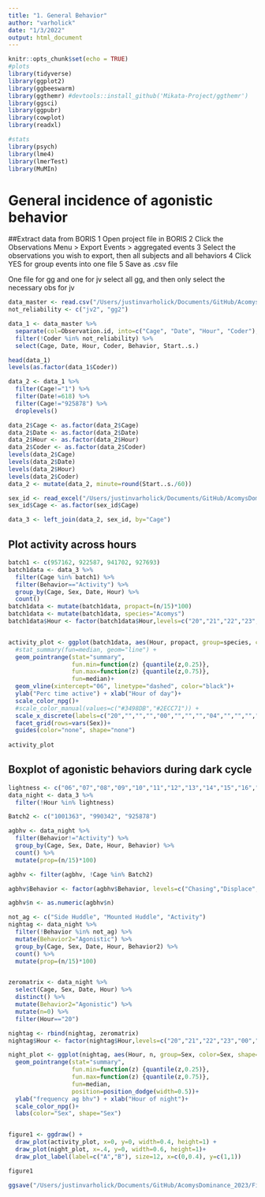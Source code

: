 ```yaml
---
title: "1. General Behavior"
author: "varholick"
date: "1/3/2022"
output: html_document
---
```


```r
knitr::opts_chunk$set(echo = TRUE)
#plots
library(tidyverse)
library(ggplot2)
library(ggbeeswarm)
library(ggthemr) #devtools::install_github('Mikata-Project/ggthemr')
library(ggsci)
library(ggpubr)
library(cowplot)
library(readxl)

#stats
library(psych)
library(lme4)
library(lmerTest)
library(MuMIn)
```

# General incidence of agonistic behavior 
##Extract data from BORIS
1 Open project file in BORIS
2 Click the Observations Menu > Export Events > aggregated events
3 Select the observations you wish to export, then all subjects and all behaviors
4 Click YES for group events into one file
5 Save as .csv file

One file for gg and one for jv*
*select all gg, and then only select the necessary obs for jv

```r
data_master <- read.csv("/Users/justinvarholick/Documents/GitHub/AcomysDominance_2023/Data/Ag_Boris_20211109_fromMaster_B1B2B3.csv")
not_reliability <- c("jv2", "gg2")

data_1 <- data_master %>% 
  separate(col=Observation.id, into=c("Cage", "Date", "Hour", "Coder"), sep="_") %>% 
  filter(!Coder %in% not_reliability) %>% 
  select(Cage, Date, Hour, Coder, Behavior, Start..s.)

head(data_1)
levels(as.factor(data_1$Coder))

data_2 <- data_1 %>% 
  filter(Cage!="1") %>% 
  filter(Date!=618) %>% 
  filter(Cage!="925878") %>% 
  droplevels()

data_2$Cage <- as.factor(data_2$Cage)
data_2$Date <- as.factor(data_2$Date)
data_2$Hour <- as.factor(data_2$Hour)
data_2$Coder <- as.factor(data_2$Coder)
levels(data_2$Cage)
levels(data_2$Date)
levels(data_2$Hour)
levels(data_2$Coder)
data_2 <- mutate(data_2, minute=round(Start..s./60))

sex_id <- read_excel("/Users/justinvarholick/Documents/GitHub/AcomysDominance_2023/Data/AcomysDom_Inventory.xlsx", sheet = "Sheet3")
sex_id$Cage <- as.factor(sex_id$Cage)

data_3 <- left_join(data_2, sex_id, by="Cage")
```
## Plot activity across hours
```r
batch1 <- c(957162, 922587, 941702, 927693)
batch1data <- data_3 %>% 
  filter(Cage %in% batch1) %>% 
  filter(Behavior=="Activity") %>% 
  group_by(Cage, Sex, Date, Hour) %>% 
  count()
batch1data <- mutate(batch1data, propact=(n/15)*100)
batch1data <- mutate(batch1data, species="Acomys")
batch1data$Hour <- factor(batch1data$Hour,levels=c("20","21","22","23","00","01","02","03","04","05","06","07","08","09","10","11","12","13","14","15","16","17","18","19"))


activity_plot <- ggplot(batch1data, aes(Hour, propact, group=species, color=Sex, shape=Sex)) +
  #stat_summary(fun=median, geom="line") +
  geom_pointrange(stat="summary",
                  fun.min=function(z) {quantile(z,0.25)},
                  fun.max=function(z) {quantile(z,0.75)},
                  fun=median)+
  geom_vline(xintercept="06", linetype="dashed", color="black")+
  ylab("Perc time active") + xlab("Hour of day")+
  scale_color_npg()+
  #scale_color_manual(values=c("#3498DB","#2ECC71")) +
  scale_x_discrete(labels=c("20","","","","00","","","","04","","","","08","","","","12","","","","16","","",""))+
  facet_grid(rows=vars(Sex))+
  guides(color="none", shape="none")
 
activity_plot
```
## Boxplot of agonistic behaviors during dark cycle
```r
lightness <- c("06","07","08","09","10","11","12","13","14","15","16","17","18","19")
data_night <- data_3 %>% 
  filter(!Hour %in% lightness)

Batch2 <- c("1001363", "990342", "925878")

agbhv <- data_night %>% 
  filter(Behavior!="Activity") %>% 
  group_by(Cage, Sex, Date, Hour, Behavior) %>% 
  count() %>% 
  mutate(prop=(n/15)*100)

agbhv <- filter(agbhv, !Cage %in% Batch2)

agbhv$Behavior <- factor(agbhv$Behavior, levels=c("Chasing","Displace", "Mounting (active)", "Side Huddle", "Mounted Huddle"))

agbhv$n <- as.numeric(agbhv$n)

not_ag <- c("Side Huddle", "Mounted Huddle", "Activity")
nightag <- data_night %>% 
  filter(!Behavior %in% not_ag) %>% 
  mutate(Behavior2="Agonistic") %>% 
  group_by(Cage, Sex, Date, Hour, Behavior2) %>% 
  count() %>% 
  mutate(prop=(n/15)*100)


zeromatrix <- data_night %>% 
  select(Cage, Sex, Date, Hour) %>%
  distinct() %>% 
  mutate(Behavior2="Agonistic") %>% 
  mutate(n=0) %>% 
  filter(Hour=="20")

nightag <- rbind(nightag, zeromatrix)
nightag$Hour <- factor(nightag$Hour,levels=c("20","21","22","23","00","01","02","03","04","05"))

night_plot <- ggplot(nightag, aes(Hour, n, group=Sex, color=Sex, shape=Sex)) +
  geom_pointrange(stat="summary",
                  fun.min=function(z) {quantile(z,0.25)},
                  fun.max=function(z) {quantile(z,0.75)},
                  fun=median, 
                  position=position_dodge(width=0.5))+
  ylab("frequency ag bhv") + xlab("Hour of night")+
  scale_color_npg()+
  labs(color="Sex", shape="Sex")


figure1 <- ggdraw() + 
  draw_plot(activity_plot, x=0, y=0, width=0.4, height=1) +
  draw_plot(night_plot, x=.4, y=0, width=0.6, height=1)+
  draw_plot_label(label=c("A","B"), size=12, x=c(0,0.4), y=c(1,1))

figure1

ggsave("/Users/justinvarholick/Documents/GitHub/AcomysDominance_2023/Figures/SI_24hractivity_plot.tiff", figure1, units="cm", width = 20, height = 10, device='tiff', dpi=300)


```



